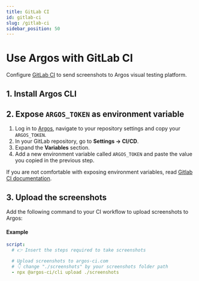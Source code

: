 ```yaml
---
title: GitLab CI
id: gitlab-ci
slug: /gitlab-ci
sidebar_position: 50
---
```



# Use Argos with GitLab CI

Configure [GitLab CI](https://docs.gitlab.com/ee/ci/) to send screenshots to Argos visual testing platform.

## 1. Install Argos CLI

<InstallDevDep dependency="@argos-ci/cli" />

## 2. Expose `ARGOS_TOKEN` as environment variable

1. Log in to [Argos](https://app.argos-ci.com), navigate to your repository settings and copy your `ARGOS_TOKEN`.
2. In your GitLab repository, go to **Settings -> CI/CD**.
3. Expand the **Variables** section.
4. Add a new environment variable called `ARGOS_TOKEN` and paste the value you copied in the previous step.

If you are not comfortable with exposing environment variables, read [Gitlab CI documentation](https://docs.gitlab.com/ee/ci/variables/#add-a-cicd-variable-to-a-project).

## 3. Upload the screenshots

Add the following command to your CI workflow to upload screenshots to Argos:

<RunPkgCommand command="@argos-ci/cli upload ./screenshots" />

#### Example

```yml title=".gitlab-ci.yml"
script:
  # 👉 Insert the steps required to take screenshots

  # Upload screenshots to argos-ci.com
  # 👇 change "./screenshots" by your screenshots folder path
  - npx @argos-ci/cli upload ./screenshots
```

<Enjoy />
